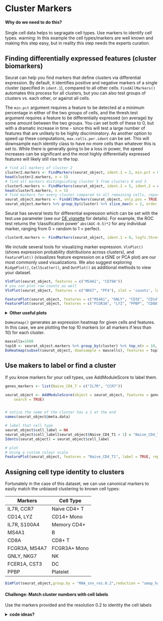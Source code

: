 # Cluster Markers {#clustermarkers}


#### Why do we need to do this?  {- .rational}

Single cell data helps to segragate cell types. Use markers to identify cell types. warning: In this example the cell types/markers are well known and making this step easy, but in reality this step needs the experts curation.


####  {-}


## Finding differentially expressed features (cluster biomarkers)

Seurat can help you find markers that define clusters via differential expression. By default, it identifies positive and negative markers of a single cluster (specified in `ident.1`), compared to all other cells.  `FindAllMarkers()` automates this process for all clusters, but you can also test groups of clusters vs. each other, or against all cells.

The `min.pct` argument requires a feature to be detected at a minimum percentage in either of the two groups of cells, and the thresh.test argument requires a feature to be differentially expressed (on average) by some amount between the two groups. You can set both of these to 0, but with a dramatic increase in time - since this will test a large number of features that are unlikely to be highly discriminatory. As another option to speed up these computations, `max.cells.per.ident` can be set. This will downsample each identity class to have no more cells than whatever this is set to. While there is generally going to be a loss in power, the speed increases can be significant and the most highly differentially expressed features will likely still rise to the top.

```r
# find all markers of cluster 2
cluster2.markers <- FindMarkers(seurat_object, ident.1 = 2, min.pct = 0.25)
head(cluster2.markers, n = 5)
# find all markers distinguishing cluster 5 from clusters 0 and 3
cluster5.markers <- FindMarkers(seurat_object, ident.1 = 5, ident.2 = c(0, 3), min.pct = 0.25)
head(cluster5.markers, n = 5)
# find markers for every cluster compared to all remaining cells, report only the positive ones
seurat_object.markers <- FindAllMarkers(seurat_object, only.pos = TRUE, min.pct = 0.25, logfc.threshold = 0.25)
seurat_object.markers %>% group_by(cluster) %>% slice_max(n = 2, order_by = avg_log2FC)
```

Seurat has several tests for differential expression which can be set with the test.use parameter (see our [DE vignette](de_vignette.html) for details). For example, the ROC test returns the 'classification power' `abs(AUC-0.5)*2` for any individual marker, ranging from 0 = random to 1 = perfect.

```r
cluster0.markers <- FindMarkers(seurat_object, ident.1 = 0, logfc.threshold = 0.25, test.use = "roc", only.pos = TRUE)
```

We include several tools for visualizing marker expression. `VlnPlot()` (shows expression probability distributions across clusters), and `FeaturePlot()` (visualizes feature expression on a tSNE or PCA plot) are our most commonly used visualizations. We also suggest exploring `RidgePlot()`, `CellScatter()`, and `DotPlot()` as additional methods to view your dataset.

```r
VlnPlot(seurat_object, features = c("MS4A1", "CD79A"))
# you can plot raw counts as well
VlnPlot(seurat_object, features = c("NKG7", "PF4"), slot = 'counts', log = TRUE)
```

```r
FeaturePlot(seurat_object, features = c("MS4A1", "GNLY", "CD3E", "CD14", "FCER1A"))
FeaturePlot(seurat_object, features = c("FCGR3A", "LYZ", "PPBP", "CD8A"))
```

<details>
  <summary>**Other useful plots**</summary>
These are ridgeplots, cell scatter plots and dotplots. Replace `FeaturePlot` with the other functions.

```r
RidgePlot(seurat_object, features = c("MS4A1", "GNLY", "CD3E", "CD14", "FCER1A"))
RidgePlot(seurat_object, features = c("FCGR3A", "LYZ", "PPBP", "CD8A"))
```
For CellScatter plots, will need the cell id of the cells you want to look at. You can get this from the cell metadata (`seurat_object@meta.data`).
```r
head( seurat_object@meta.data )

CellScatter(seurat_object, cell1 = "AGGGCGCTATTTCC-1", cell2 = "GGAGACGATTCGTT-1")

CellScatter(seurat_object, cell1 = "GGAGACGATTCGTT-1", cell2 = "TACGAGACCTATTC-1")



```

DotPlots

```r
DotPlot(seurat_object, features = c("MS4A1", "GNLY", "CD3E", "CD14", "FCER1A", "FCGR3A", "LYZ", "PPBP", "CD8A"))
```

</details>


`DoHeatmap()` generates an expression heatmap for given cells and features. In this case, we are plotting the top 10 markers (or all markers if less than 10) for each cluster.

```r
maxcells=1500
top10 <- seurat_object.markers %>% group_by(cluster) %>% top_n(n = 10, wt = avg_log2FC)
DoHeatmap(subset(seurat_object, downsample = maxcells), features = top10$gene) + NoLegend()

```


## Use makers to label or find a cluster


If you know markers for your cell types, use AddModuleScore to label them.

```r
genes_markers <- list(Naive_CD4_T = c("IL7R", "CCR7"))

seurat_object <- AddModuleScore(object = seurat_object, features = genes_markers, ctrl = 5, name = "Naive_CD4_T",
    search = TRUE)


# notice the name of the cluster has a 1 at the end
names(seurat_object@meta.data)

# label that cell type
seurat_object$cell_label = NA
seurat_object$cell_label[seurat_object$Naive_CD4_T1 > 1] = "Naive_CD4_T"
Idents(seurat_object) = seurat_object$cell_label

# plot
# Using a custom colour scale 
FeaturePlot(seurat_object, features = "Naive_CD4_T1", label = TRUE, repel = TRUE, reduction = "umap_harmony") + scale_colour_gradientn(colours = c("lightblue","beige","red"))
```



## Assigning cell type identity to clusters

Fortunately in the case of this dataset, we can use canonical markers to easily match the unbiased clustering to known cell types:

| Markers       | Cell Type
|---------------|----------
| IL7R, CCR7    | Naive CD4+ T 
| CD14, LYZ     | CD14+ Mono
| IL7R, S100A4  | Memory CD4+ 
| MS4A1         | B 
| CD8A          | CD8+ T 
| FCGR3A, MS4A7 | FCGR3A+ Mono
| GNLY, NKG7    | NK 
| FCER1A, CST3  | DC
| PPBP          | Platelet


```r


DimPlot(seurat_object,group.by = "RNA_snn_res.0.2",reduction = "umap_harmony")|FeaturePlot(seurat_object, features = c( "MS4A1"),reduction = "umap_harmony")
```


#### Challenge: Match cluster numbers with cell labels  {- .challenge}

Use the markers provided and the resolution 0.2 to identity the cell labels


<details>
  <summary>**code ideas?**</summary>
```
Idents(seurat_object) <- seurat_object$RNA_snn_res.0.2
# this is not the proper order. Make sure the labels are in the same order that the numers they should replace
new.cluster.ids <- c("Naive CD4 T","B cells","CD14+ Monocytes","CD4 T cells","CD8 T cells", "Dendritic cells", "FCGR3A+ Monocytes","Megakaryocytes" )
names(new.cluster.ids) <- levels(seurat_object)
seurat_object <- RenameIdents(seurat_object, new.cluster.ids)
DimPlot(seurat_object, reduction = 'umap_harmony', label = TRUE, pt.size = 0.5) + NoLegend()
```
#### {-}



#### save the plots


```r

plot <- DimPlot(seurat_object, reduction = 'umap_harmony', label = TRUE, label.size = 4.5) + xlab("UMAP 1") + ylab("UMAP 2") + 
  theme(axis.title = element_text(size = 18), legend.text = element_text(size = 18)) + 
  guides(colour = guide_legend(override.aes = list(size = 10)))
ggsave(filename = "seurat_object3k_umap.jpg", height = 7, width = 12, plot = plot, quality = 50)
```

#### save the seurat object

```r
saveRDS(seurat_object, file = "seurat_object3k_final.rds")
```

